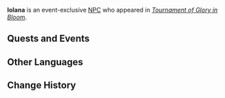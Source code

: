 {{Meta
<!-- Remove this template after adding the missing info -->
|missing_NPC_picture  = yes
|missing_NPC_profile  = yes
}}
{{Character Infobox
|type             = Event NPC
|image            = NPC Iolana.png
|realname         = <!-- Optional, if different from in-game name -->
|deceased         = 
|region           = Natlan
|location         = Natlan
|affiliation      = People of the Springs
|title            = 

|ancestry         = <!-- Clan/family -->
|father           = 
|mother           = 
|spouse           = 
|sibling          = 
|child            = 
|relative         = 

|voiceEN          = 
|voiceCN          = 
|voiceJP          = 
|voiceKR          = 
}}
'''Iolana''' is an event-exclusive [[NPC]] who appeared in ''[[Tournament of Glory in Bloom]]''.
<!--
==Location==
{{subst:#tag:gallery|
NPC Location {{subst:#titleparts:{{subst:PAGENAME}}}}.png{{subst:!}}{{subst:#titleparts:{{subst:PAGENAME}}}}'s location
NPC Location {{subst:#titleparts:{{subst:PAGENAME}}}} Context.png{{subst:!}}Additional context
}}
-->
<!--
==Profile==
Detailed story/lore information goes here.
''(To be added.)''

===Appearance===
Keep appearance section short and concise. Limit to 2 paragraphs with 3-4 sentences each.
''(To be added.)''
-->
==Quests and Events==
{{Quests and Events}}
<!--
==Idle Quotes==
{{Dialogue Start}}
:{{DIcon|Idle}} {{Tx}}
::{{A|VO {{subst:#titleparts:{{subst:PAGENAME}}}} 01.ogg}} "{{Tx}}"
{{Dialogue End}}

==Dialogue==
{{Dialogue Start}}
:'''Iolana:''' 
:{{DIcon}}
{{Dialogue End}}
-->
==Other Languages==
{{Other Languages|default_hidden=1
|en      = Iolana
|zhs     = 希奥蕾娜
|zhs_rm  = 
|zht     = 希奧蕾娜
|zht_rm  = 
|ja      = イオラナ
|ja_rm   = 
|ko      = 이올라나
|es      = Iolana
|fr      = Iolana
|ru      = Иолана
|th      = 
|vi      = Iolana
|de      = Iolana
|id      = Iolana
|pt      = Iolana
|tr      = Iolana
|it      = Iolana
}}

==Change History==
{{Change History|5.5}}
<!--
==References==
{{Reflist}}
-->